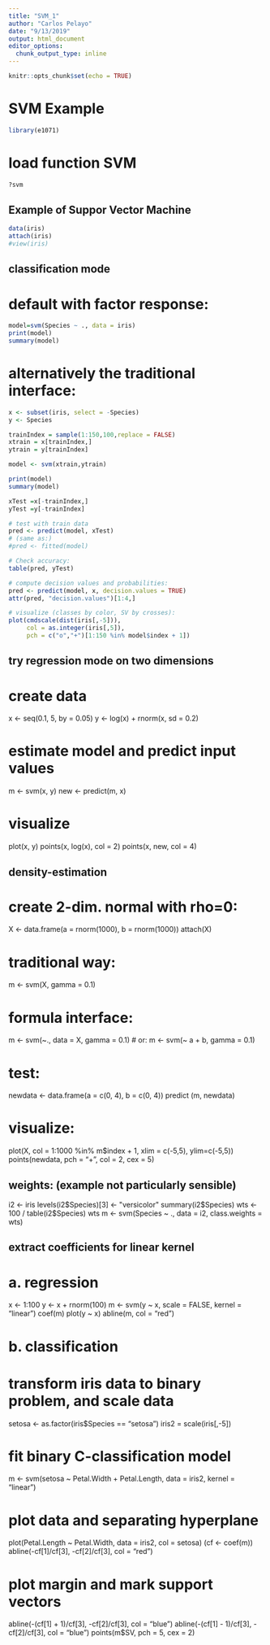 ---
title: "SVM_1"
author: "Carlos Pelayo"
date: "9/13/2019"
output: html_document
editor_options: 
  chunk_output_type: inline
---

```{r setup, include=FALSE}
knitr::opts_chunk$set(echo = TRUE)
```

# SVM Example
```{r}
library(e1071)

```

# load function SVM
```{r}
?svm
```

## Example of Suppor Vector Machine
```{r}
data(iris)
attach(iris)
#view(iris)

```




## classification mode
# default with factor response:
```{r}
model=svm(Species ~ ., data = iris)
print(model)
summary(model)
```



# alternatively the traditional interface:
```{r}
x <- subset(iris, select = -Species)
y <- Species

trainIndex = sample(1:150,100,replace = FALSE)
xtrain = x[trainIndex,]
ytrain = y[trainIndex]

model <- svm(xtrain,ytrain) 

print(model)
summary(model)

xTest =x[-trainIndex,]
yTest =y[-trainIndex]

# test with train data
pred <- predict(model, xTest)
# (same as:)
#pred <- fitted(model)

# Check accuracy:
table(pred, yTest)

# compute decision values and probabilities:
pred <- predict(model, x, decision.values = TRUE)
attr(pred, "decision.values")[1:4,]

# visualize (classes by color, SV by crosses):
plot(cmdscale(dist(iris[,-5])),
     col = as.integer(iris[,5]),
     pch = c("o","+")[1:150 %in% model$index + 1])

```



## try regression mode on two dimensions

# create data
x <- seq(0.1, 5, by = 0.05)
y <- log(x) + rnorm(x, sd = 0.2)

# estimate model and predict input values
m   <- svm(x, y)
new <- predict(m, x)

# visualize
plot(x, y)
points(x, log(x), col = 2)
points(x, new, col = 4)

## density-estimation

# create 2-dim. normal with rho=0:
X <- data.frame(a = rnorm(1000), b = rnorm(1000))
attach(X)

# traditional way:
m <- svm(X, gamma = 0.1)

# formula interface:
m <- svm(~., data = X, gamma = 0.1)
# or:
m <- svm(~ a + b, gamma = 0.1)

# test:
newdata <- data.frame(a = c(0, 4), b = c(0, 4))
predict (m, newdata)

# visualize:
plot(X, col = 1:1000 %in% m$index + 1, xlim = c(-5,5), ylim=c(-5,5))
points(newdata, pch = "+", col = 2, cex = 5)

## weights: (example not particularly sensible)
i2 <- iris
levels(i2$Species)[3] <- "versicolor"
summary(i2$Species)
wts <- 100 / table(i2$Species)
wts
m <- svm(Species ~ ., data = i2, class.weights = wts)

## extract coefficients for linear kernel

# a. regression
x <- 1:100
y <- x + rnorm(100)
m <- svm(y ~ x, scale = FALSE, kernel = "linear")
coef(m)
plot(y ~ x)
abline(m, col = "red")

# b. classification
# transform iris data to binary problem, and scale data
setosa <- as.factor(iris$Species == "setosa")
iris2 = scale(iris[,-5])

# fit binary C-classification model
m <- svm(setosa ~ Petal.Width + Petal.Length,
        data = iris2, kernel = "linear")

# plot data and separating hyperplane
plot(Petal.Length ~ Petal.Width, data = iris2, col = setosa)
(cf <- coef(m))
abline(-cf[1]/cf[3], -cf[2]/cf[3], col = "red")

# plot margin and mark support vectors
abline(-(cf[1] + 1)/cf[3], -cf[2]/cf[3], col = "blue")
abline(-(cf[1] - 1)/cf[3], -cf[2]/cf[3], col = "blue")
points(m$SV, pch = 5, cex = 2)